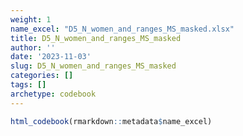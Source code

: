 ```yaml
---
weight: 1
name_excel: "D5_N_women_and_ranges_MS_masked.xlsx"
title: D5_N_women_and_ranges_MS_masked
author: ''
date: '2023-11-03'
slug: D5_N_women_and_ranges_MS_masked
categories: []
tags: []
archetype: codebook
---
```


```r
html_codebook(rmarkdown::metadata$name_excel)
```

